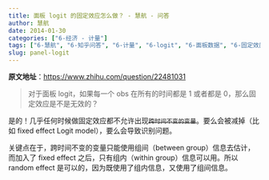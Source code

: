 ```yaml
---
title: 面板 logit 的固定效应怎么做？ - 慧航 - 问答
author: 慧航
date: 2014-01-30
categories: ["6-经济 - 计量"]
tags: ["6-慧航", "6-知乎问答", "6-计量", "6-logit", "6-面板数据", "6-固定效应", "6-随机效应", "6-组间", "6-组内"]
slug: panel-logit
---
```


**原文地址**：<https://www.zhihu.com/question/22481031>

> 对于面板 logit，如果每一个 obs 在所有的时间都是 1 或者都是 0，那么固定效应是不是无效的？

是的！几乎任何时候做固定效应都不允许出现~~`跨时间不变的变量`~~。要么会被减掉（比如 fixed effect Logit model），要么会导致识别问题。

关键点在于，跨时间不变的变量只能使用组间（between group）信息去估计，而加入了 fixed effect 之后，只有组内（within group）信息可以用。所以 random effect 是可以的，因为既使用了组内信息，又使用了组间信息。